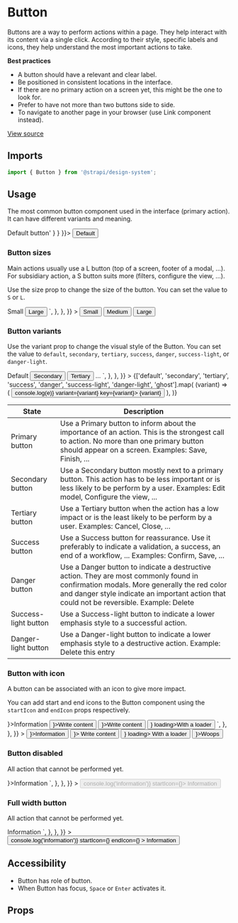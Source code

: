 

<Meta title="Design System/Components/Button" component={Button} />

# Button

Buttons are a way to perform actions within a page. They help interact with its content via a single click. According to
their style, specific labels and icons, they help understand the most important actions to take.

**Best practices**

- A button should have a relevant and clear label.
- Be positioned in consistent locations in the interface.
- If there are no primary action on a screen yet, this might be the one to look for.
- Prefer to have not more than two buttons side to side.
- To navigate to another page in your browser (use Link component instead).

[View source](https://github.com/strapi/design-system-experiments/tree/main/packages/strapi-design-system/src/Button)

## Imports

```js
import { Button } from '@strapi/design-system';
```

## Usage

The most common button component used in the interface (primary action). It can have different variants and meaning.

<Canvas withSource="open">
  <Story name="base" parameters={{ docs: { source: { code: '<Button>Default button</Button>' } } }}>
    <Button variant="default">Default</Button>
  </Story>
</Canvas>

### Button sizes

Main actions usually use a L button (top of a screen, footer of a modal, ...). For subsidiary action, a S button suits
more (filters, configure the view, ...).

Use the size prop to change the size of the button. You can set the value to `S` or `L`.

<Canvas withSource="open">
  <Story
    name="sizes"
    parameters={{
      docs: {
        source: {
          code: `
<Button size="S">Small</Button>
<Button size="L">Large</Button>
`,
        },
      },
    }}
  >
    <Flex gap={1}>
      <Button size="S">Small</Button>
      <Button size="M">Medium</Button>
      <Button size="L">Large</Button>
    </Flex>
  </Story>
</Canvas>

### Button variants

Use the variant prop to change the visual style of the Button. You can set the value to `default`, `secondary`,
`tertiary`, `success`, `danger`, `success-light`, or `danger-light`.

<Canvas withSource="open">
  <Story
    name="variants"
    parameters={{
      docs: {
        source: {
          code: `
<Button variant='default'>Default</Button>
<Button variant='secondary'>Secondary</Button>
<Button variant='tertiary'>Tertiary</Button>
...
  `,
        },
      },
    }}
  >
    <Flex gap={2}>
      {['default', 'secondary', 'tertiary', 'success', 'danger', 'success-light', 'danger-light', 'ghost'].map(
        (variant) => (
          <Button onClick={(e) => console.log(e)} variant={variant} key={variant}>
            {variant}
          </Button>
        ),
      )}
    </Flex>
  </Story>
</Canvas>

| State                | Description                                                                                                                                                                                                                         |
| -------------------- | ----------------------------------------------------------------------------------------------------------------------------------------------------------------------------------------------------------------------------------- |
| Primary button       | Use a Primary button to inform about the importance of an action. This is the strongest call to action. No more than one primary button should appear on a screen. Examples: Save, Finish, ...                                      |
| Secondary button     | Use a Secondary button mostly next to a primary button. This action has to be less important or is less likely to be perform by a user. Examples: Edit model, Configure the view, ...                                               |
| Tertiary button      | Use a Tertiary button when the action has a low impact or is the least likely to be perform by a user. Examples: Cancel, Close, ...                                                                                                 |
| Success button       | Use a Success button for reassurance. Use it preferably to indicate a validation, a success, an end of a workflow, ... Examples: Confirm, Save, ...                                                                                 |
| Danger button        | Use a Danger button to indicate a destructive action. They are most commonly found in confirmation modals. More generally the red color and danger style indicate an important action that could not be reversible. Example: Delete |
| Success-light button | Use a Success-light button to indicate a lower emphasis style to a successful action.                                                                                                                                               |
| Danger-light button  | Use a Danger-light button to indicate a lower emphasis style to a destructive action. Example: Delete this entry                                                                                                                    |

### Button with icon

A button can be associated with an icon to give more impact.

You can add start and end icons to the Button component using the `startIcon` and `endIcon` props respectively.

<Canvas withSource="open">
  <Story
    name="icons"
    parameters={{
      docs: {
        source: {
          code: `
<Button startIcon={<Information />}>Information</Button>
<Button variant='secondary' endIcon={<Write />}>Write content</Button>
<Button variant='secondary' endIcon={<Write />}>Write content</Button>
<Button startIcon={<Information />} loading>With a loader</Button>
`,
        },
      },
    }}
  >
    <Flex gap={2}>
      <Button startIcon={<Information />}>Information</Button>
      <Button variant="secondary" endIcon={<Write />}>
        Write content
      </Button>
      <Button startIcon={<Information />} loading>
        With a loader
      </Button>
      <Button startIcon={<Plus />}>Woops</Button>
    </Flex>
  </Story>
</Canvas>

### Button disabled

All action that cannot be performed yet.

<Canvas withSource="open">
  <Story
    name="disabled"
    parameters={{
      docs: {
        source: {
          code: `
<Button disabled startIcon={<Information />}>Information</Button>
`,
        },
      },
    }}
  >
    <Box paddingRight={1}>
      <Button disabled onClick={() => console.log('information')} startIcon={<Information />}>
        Information
      </Button>
    </Box>
  </Story>
</Canvas>

### Full width button

All action that cannot be performed yet.

<Canvas withSource="open">
  <Story
    name="fullWidth"
    parameters={{
      docs: {
        source: {
          code: `
<Button fullWidth>Information</Button>
`,
        },
      },
    }}
  >
    <Box paddingRight={1}>
      <Button
        fullWidth
        onClick={() => console.log('information')}
        startIcon={<Information />}
        endIcon={<Information />}
      >
        Information
      </Button>
    </Box>
  </Story>
</Canvas>

## Accessibility

- Button has role of button.
- When Button has focus, `Space` or `Enter` activates it.

## Props

<ArgsTable of={Button} />
